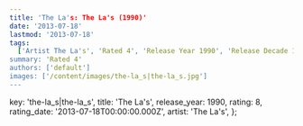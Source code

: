 ```yaml
---
title: 'The La's: The La's (1990)'
date: '2013-07-18'
lastmod: '2013-07-18'
tags:
  ['Artist The La's', 'Rated 4', 'Release Year 1990', 'Release Decade 1990']
summary: 'Rated 4'
authors: ['default']
images: ['/content/images/the-la_s|the-la_s.jpg']
---
```


  key: 'the-la_s|the-la_s',
  title: 'The La's',
  release_year: 1990,
  rating: 8,
  rating_date: '2013-07-18T00:00:00.000Z',
  artist: 'The La's',
};

<MusicRating data={data} />
